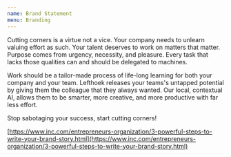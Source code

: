```yaml
---
name: Brand Statement
menu: Branding
---
```



Cutting corners is a virtue not a vice. Your company needs to unlearn valuing
effort as such. Your talent deserves to work on matters that matter. Purpose
comes from urgency, necessity, and pleasure. Every task that lacks those
qualities can and should be delegated to machines.

Work should be a tailor-made process of life-long learning for both your company
and your team. Lefthoek releases your teams's untapped potential by giving
them the colleague that they always wanted. Our local, contextual AI, allows
them to be smarter, more creative, and more productive with far less effort. 

Stop sabotaging your success, start cutting corners!

[https://www.inc.com/entrepreneurs-organization/3-powerful-steps-to-write-your-brand-story.html](https://www.inc.com/entrepreneurs-organization/3-powerful-steps-to-write-your-brand-story.html)
